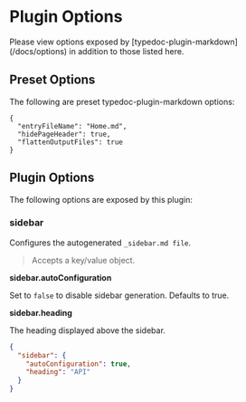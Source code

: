 
# Plugin Options

<Callout type="info">
  Please view options exposed by [typedoc-plugin-markdown](/docs/options) in
  addition to those listed here.
</Callout>

## Preset Options

The following are preset typedoc-plugin-markdown options:

```json"
{
  "entryFileName": "Home.md",
  "hidePageHeader": true,
  "flattenOutputFiles": true
}
```

## Plugin Options

The following options are exposed by this plugin:

### sidebar

<Callout>Configures the autogenerated `_sidebar.md file`.</Callout>

> Accepts a key/value object.

**sidebar.autoConfiguration**

Set to `false` to disable sidebar generation. Defaults to true.

**sidebar.heading**

The heading displayed above the sidebar.

```json filename="typedoc.json"
{
  "sidebar": {
    "autoConfiguration": true,
    "heading": "API"
  }
}
```
